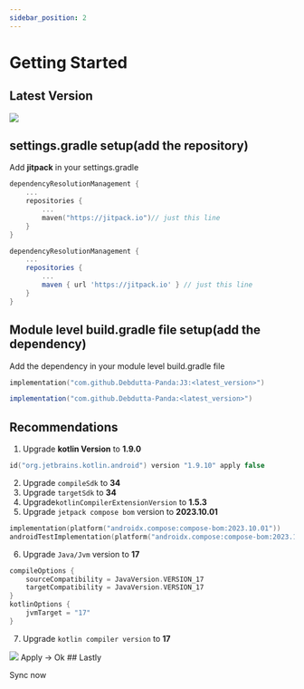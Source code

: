```yaml
---
sidebar_position: 2
---
```


# Getting Started

## Latest Version
[![](https://jitpack.io/v/Debdutta-Panda/J3.svg)](https://jitpack.io/#Debdutta-Panda/J3)

## settings.gradle setup(add the repository)
Add **jitpack** in your settings.gradle
<Tabs>
<TabItem value="kts" label="kts">


```kts
dependencyResolutionManagement {
    ...
    repositories {
        ...
        maven("https://jitpack.io")// just this line
    }
}
```

</TabItem>
<TabItem value="groovy" label="groovy">

```groovy
dependencyResolutionManagement {
    ...
    repositories {
        ...
        maven { url 'https://jitpack.io' } // just this line
    }
}
```
</TabItem>
</Tabs>

## Module level build.gradle file setup(add the dependency)

Add the dependency in your module level build.gradle file

<Tabs>
<TabItem value="kts" label="kts">


```kts
implementation("com.github.Debdutta-Panda:J3:<latest_version>")
```

</TabItem>
<TabItem value="groovy" label="groovy">

```groovy
implementation("com.github.Debdutta-Panda:<latest_version>")
```
</TabItem>
</Tabs>

## Recommendations

1. Upgrade **kotlin Version** to **1.9.0**

```kts
id("org.jetbrains.kotlin.android") version "1.9.10" apply false
```
2. Upgrade `compileSdk` to **34**
3. Upgrade `targetSdk` to **34**
4. Upgrade`kotlinCompilerExtensionVersion` to **1.5.3**
5. Upgrade `jetpack compose bom` version to **2023.10.01**
```kts
implementation(platform("androidx.compose:compose-bom:2023.10.01"))
androidTestImplementation(platform("androidx.compose:compose-bom:2023.10.01"))
```
6. Upgrade `Java/Jvm` version to **17**
```kts
compileOptions {
    sourceCompatibility = JavaVersion.VERSION_17
    targetCompatibility = JavaVersion.VERSION_17
}
kotlinOptions {
    jvmTarget = "17"
}
```
7. Upgrade `kotlin compiler version` to **17**
<img src="/img/kotlin_compiler_version.png" />
Apply -> Ok
## Lastly

Sync now